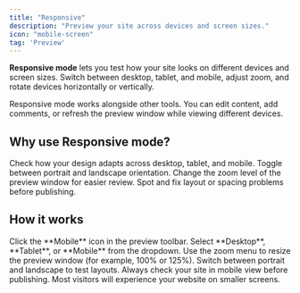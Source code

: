 ```yaml
---
title: "Responsive"
description: "Preview your site across devices and screen sizes."
icon: "mobile-screen"
tag: 'Preview'
---
```


**Responsive mode** lets you test how your site looks on different devices and screen sizes. Switch between desktop, tablet, and mobile, adjust zoom, and rotate devices horizontally or vertically.

<Note>
Responsive mode works alongside other tools.  
You can edit content, add comments, or refresh the preview window while viewing different devices.
</Note>

## Why use Responsive mode?

<Columns cols={2}>
  <Card title="Test layouts" icon="table-columns">
    Check how your design adapts across desktop, tablet, and mobile.
  </Card>
  <Card title="Simulate devices" icon="mobile">
    Toggle between portrait and landscape orientation.
  </Card>
  <Card title="Adjust zoom" icon="magnifying-glass-plus">
    Change the zoom level of the preview window for easier review.
  </Card>
  <Card title="Catch issues early" icon="bug">
    Spot and fix layout or spacing problems before publishing.
  </Card>
</Columns>

## How it works

<Steps>
  <Step title="Enter Responsive mode">
    Click the **Mobile** icon in the preview toolbar.
  </Step>
  <Step title="Choose a device">
    Select **Desktop**, **Tablet**, or **Mobile** from the dropdown.
  </Step>
  <Step title="Adjust zoom">
    Use the zoom menu to resize the preview window (for example, 100% or 125%).
  </Step>
  <Step title="Rotate the device">
    Switch between portrait and landscape to test layouts.
  </Step>
</Steps>

<Tip>
Always check your site in mobile view before publishing. Most visitors will experience your website on smaller screens.
</Tip>

